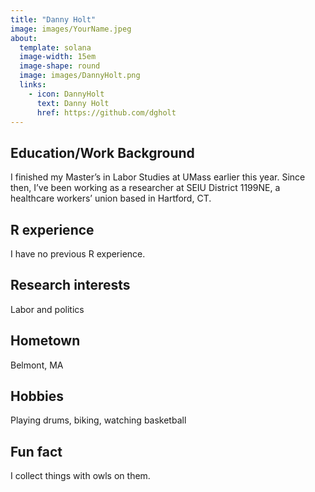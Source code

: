 ```yaml
---
title: "Danny Holt"
image: images/YourName.jpeg
about:
  template: solana
  image-width: 15em
  image-shape: round
  image: images/DannyHolt.png
  links:
    - icon: DannyHolt
      text: Danny Holt
      href: https://github.com/dgholt
---
```

## Education/Work Background
I finished my Master's in Labor Studies at UMass earlier this year. Since then, I've been working as a researcher at SEIU District 1199NE, a healthcare workers' union based in Hartford, CT.

## R experience
I have no previous R experience.

## Research interests
Labor and politics

## Hometown
Belmont, MA

## Hobbies
Playing drums, biking, watching basketball

## Fun fact
I collect things with owls on them.